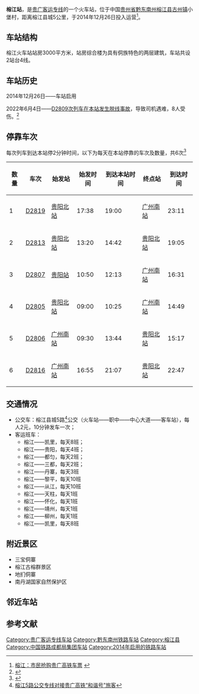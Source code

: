 {{Infobox China railway station
|车站名称 = 榕江站
|图片 =榕江高铁站-桂穿越 - panoramio (2).jpg 
|车站名称拼音 = Róngjiāng Zhàn
|英文名称 = Rongjiang Railway Station
|车站代码 = 
|电报码 = RVW
|拼音码 = RJI
|车站位置 = {{flagicon|CHN}}[[中国|中国]][[贵州省|贵州省]][[黔东南苗族侗族自治州|黔东南苗族侗族自治州]][[榕江县|榕江县]][[古州镇|古州镇]]小堡村
|坐标 = {{coord|25|59|30.23|N|108|33|5.31|E|display=inline,title}}
|归属 = [[成都铁路局|成都铁路局]]
|线路 = [[贵广高速铁路|贵广高速铁路]]
|车站等级 = [[三等站_(中国大陆)|三等站]]
|月台数目 = 2
|站台面 = 4
|股道数目 = 
}}

'''榕江站'''，是[[贵广客运专线|贵广客运专线]]的一个火车站，位于中国[[贵州省|贵州省]][[黔东南州|黔东南州]][[榕江县|榕江县]][[古州镇|古州镇]]小堡村，距离榕江县城5公里，于2014年12月26日投入运营<ref>[http://www.gz.xinhuanet.com/2014-12/25/c_1113779790.htm 榕江：市民抢购贵广高铁车票] {{webarchive|url=https://web.archive.org/web/20160304204832/http://www.gz.xinhuanet.com/2014-12/25/c_1113779790.htm |date=2016-03-04 }}</ref>。

==车站结构==
榕江火车站站房3000平方米，站房综合楼为具有侗族特色的两层建筑，车站共设2站台4线。

==车站历史==
2014年12月26日——车站启用

2022年6月4日——[[D2809次列车脱线事故|D2809次列车在本站发生脱线事故]]，导致司机遇难，8人受伤。<ref>{{cite news|url=https://new.qq.com/rain/a/20220604A03JDX00|title=D2809次旅客列车在贵州榕江站撞上泥石流脱线，致1死8伤|date=2022-06-04|publisher=中国中央电视台|work=腾讯网|author=|7=|accessdate=2022-06-04|archive-date=2022-06-04|archive-url=https://web.archive.org/web/20220604075130/https://new.qq.com/rain/a/20220604A03JDX00}}</ref>

==停靠车次==
每次列车到达本站停2分钟时间，以下为每天在本站停靠的车次及数量，共6次<ref>{{Cite web |url=http://train.qunar.com/station.htm?fromStation=%E6%A6%95%E6%B1%9F&ex_track=bd_aladding_train_s1_chezhan |title=去哪儿网 榕江站停靠动车次数查询 |access-date=2015-01-06 |archive-date=2015-02-10 |archive-url=https://web.archive.org/web/20150210170355/http://train.qunar.com/station.htm?fromStation=%E6%A6%95%E6%B1%9F&ex_track=bd_aladding_train_s1_chezhan |dead-url=no }}</ref>
{| class="wikitable"
|-
! 数量 !! 车次  !! 始发站 !! 始发时间 !! 到达本站时间 !! 终点站 !! 到达时间  
|-
| 1 || [[D2819|D2819]] ||[[贵阳北站|贵阳北站]] || 17:38 || 19:00 ||[[广州南站|广州南站]] ||23:11 
|-
| 2 || [[D2813|D2813]] ||[[贵阳北站|贵阳北站]] || 13:20 || 14:42 ||[[贵阳北站|贵阳北站]] ||19:05
|-
| 3 || [[D2807|D2807]] ||[[贵阳站|贵阳站]] || 10:50 || 12:13 ||[[广州南站|广州南站]] ||16:31 
|-
| 4 || [[D2805|D2805]] ||[[贵阳北站|贵阳北站]] || 09:00 || 10:25 ||[[广州南站|广州南站]] ||14:49
|-
| 5 || [[D2806|D2806]] ||[[广州南站|广州南站]] || 09:30 || 13:44 ||[[贵阳北站|贵阳北站]] ||15:17
|-
| 6 || [[D2816|D2816]] ||[[广州南站|广州南站]] || 16:55 || 21:07 ||[[贵阳北站|贵阳北站]] ||22:47
|}

==交通情况==
*公交车：榕江县城5路<ref>[http://www.gz.xinhuanet.com/2014-12/29/c_1113817766.htm 榕江5路公交专线对接贵广高铁“和谐号”旅客]{{dead link|date=2018年3月 |bot=InternetArchiveBot |fix-attempted=yes }}</ref>公交（火车站——职中——中心大道——客车站），每人2元，10分钟发车一次；
*客运班车：
**榕江——凯里，每天8班；
**榕江——贵阳，每天4班；
**榕江——都匀，每天2班；
**榕江——三都，每天2班；
**榕江——丹寨，每天3班
**榕江——黎平，每天10班
**榕江——从江，每天10班
**榕江——天柱，每天1班
**榕江——怀化，每天1班
**榕江——靖州，每天1班
**榕江——柳州，每天1班
**榕江——凯里，每天8班

==附近景区==
*三宝侗寨 
*榕江古榕群景区
*地扪侗寨
*南丹湖国家自然保护区

==邻近车站==
{{start rail box|[[中国铁路|中国铁路]]}}
{{s-inop|[[三都县站|三都县站]]|{{站|贵阳北}}方向}}
{{s-line|[[贵广客运专线|贵广客运专线]]<br />← 75km 榕江站 57km →}}
{{s-inop|[[从江站|从江站]]|{{站|广州南}}方向}}
{{s-end}}

==参考文献==
{{reflist}}
{{贵广客运专线}}
{{贵州省铁路}}
[[Category:贵广客运专线车站|Category:贵广客运专线车站]]
[[Category:黔东南州铁路车站|Category:黔东南州铁路车站]]
[[Category:榕江县|Category:榕江县]]
[[Category:中国铁路成都局集团车站|Category:中国铁路成都局集团车站]]
[[Category:2014年启用的铁路车站|Category:2014年启用的铁路车站]]
